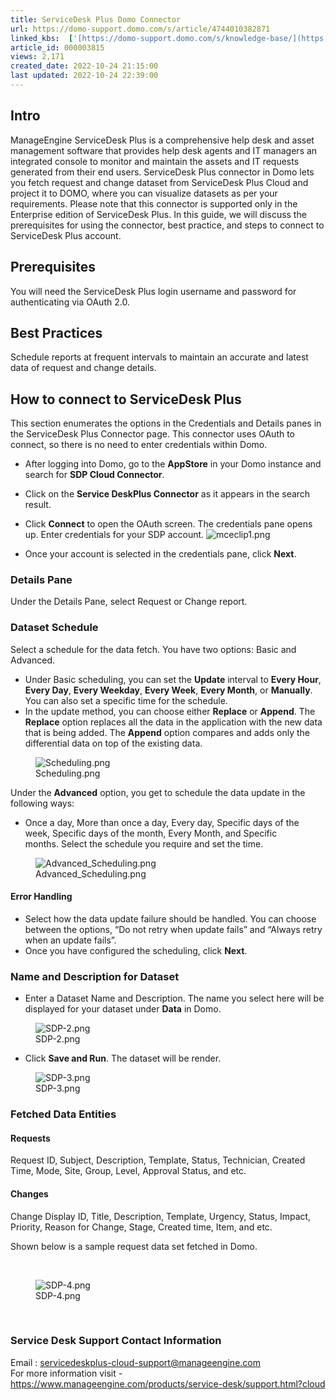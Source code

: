 ```yaml
---
title: ServiceDesk Plus Domo Connector
url: https://domo-support.domo.com/s/article/4744010382871
linked_kbs:  ['[https://domo-support.domo.com/s/knowledge-base/](https://domo-support.domo.com/s/knowledge-base/)', '[https://domo-support.domo.com/s/](https://domo-support.domo.com/s/)', '[https://domo-support.domo.com/s/topic/0TO5w000000ZammGAC](https://domo-support.domo.com/s/topic/0TO5w000000ZammGAC)', '[https://domo-support.domo.com/s/topic/0TO5w000000ZanLGAS](https://domo-support.domo.com/s/topic/0TO5w000000ZanLGAS)', '[https://domo-support.domo.com/s/topic/0TO5w000000ZaoVGAS](https://domo-support.domo.com/s/topic/0TO5w000000ZaoVGAS)', '[https://domo-support.domo.com/s/article/4744010382871](https://domo-support.domo.com/s/article/4744010382871)', '[https://domo-support.domo.com/s/topic/0TO5w000000ZaoVGAS/available-custom-connectors](https://domo-support.domo.com/s/topic/0TO5w000000ZaoVGAS/available-custom-connectors)', '[https://domo-support.domo.com/s/article/360043429933](https://domo-support.domo.com/s/article/360043429933)', '[https://domo-support.domo.com/s/article/360043429953](https://domo-support.domo.com/s/article/360043429953)', '[https://domo-support.domo.com/s/article/360042925494](https://domo-support.domo.com/s/article/360042925494)', '[https://domo-support.domo.com/s/article/4408174643607](https://domo-support.domo.com/s/article/4408174643607)', '[https://domo-support.domo.com/s/article/360043429913](https://domo-support.domo.com/s/article/360043429913)', '[https://domo-support.domo.com/s/login/](https://domo-support.domo.com/s/login/)']
article_id: 000003815
views: 2,171
created_date: 2022-10-24 21:15:00
last updated: 2022-10-24 22:39:00
---
```




Intro
-----


ManageEngine ServiceDesk Plus is a comprehensive help desk and asset management software that provides help desk agents and IT managers an integrated console to monitor and maintain the assets and IT requests generated from their end users. ServiceDesk Plus connector in Domo lets you fetch request and change dataset from ServiceDesk Plus Cloud and project it to DOMO, where you can visualize datasets as per your requirements. Please note that this connector is supported only in the Enterprise edition of ServiceDesk Plus. In this guide, we will discuss the prerequisites for using the connector, best practice, and steps to connect to ServiceDesk Plus account.


Prerequisites
-------------


You will need the ServiceDesk Plus login username and password for authenticating via OAuth 2.0.


Best Practices
--------------


Schedule reports at frequent intervals to maintain an accurate and latest data of request and change details.


How to connect to ServiceDesk Plus
----------------------------------


This section enumerates the options in the Credentials and Details panes in the ServiceDesk Plus Connector page. This connector uses OAuth to connect, so there is no need to enter credentials within Domo. 


* After logging into Domo, go to the **AppStore** in your Domo instance and search for **SDP Cloud Connector**.
* Click on the **Service DeskPlus Connector** as it appears in the search result.
* Click **Connect** to open the OAuth screen. The credentials pane opens up. Enter credentials for your SDP account. ![mceclip1.png](mceclip1.png)


* Once your account is selected in the credentials pane, click **Next**.


### Details Pane


Under the Details Pane, select Request or Change report.


### Dataset Schedule


Select a schedule for the data fetch. You have two options: Basic and Advanced.


* Under Basic scheduling, you can set the **Update** interval to **Every Hour**, **Every Day**, **Every Weekday**, **Every Week**, **Every Month**, or **Manually**. You can also set a specific time for the schedule.
* In the update method, you can choose either **Replace** or **Append**. The **Replace** option replaces all the data in the application with the new data that is being added. The **Append** option compares and adds only the differential data on top of the existing data.


![Scheduling.png](Scheduling.png)


Under the **Advanced** option, you get to schedule the data update in the following ways:


* Once a day, More than once a day, Every day, Specific days of the week, Specific days of the month, Every Month, and Specific months. Select the schedule you require and set the time.


![Advanced_Scheduling.png](Advanced_Scheduling.png)


#### Error Handling


* Select how the data update failure should be handled. You can choose between the options, "Do not retry when update fails" and "Always retry when an update fails".
* Once you have configured the scheduling, click **Next**.


### Name and Description for Dataset


* Enter a Dataset Name and Description. The name you select here will be displayed for your dataset under **Data** in Domo.


![SDP-2.png](SDP-2.png)


* Click **Save and Run**. The dataset will be render.


![SDP-3.png](SDP-3.png)


### Fetched Data Entities


#### Requests


Request ID, Subject, Description, Template, Status, Technician, Created Time, Mode, Site, Group, Level, Approval Status, and etc.


#### Changes


Change Display ID, Title, Description, Template, Urgency, Status, Impact, Priority, Reason for Change, Stage, Created time, Item, and etc.


Shown below is a sample request data set fetched in Domo.


 


![SDP-4.png](SDP-4.png)


 


### Service Desk Support Contact Information


Email : [servicedeskplus-cloud-support@manageengine.com](mailto:servicedeskplus-cloud-support@manageengine.com)  
For more information visit - <https://www.manageengine.com/products/service-desk/support.html?cloud>

